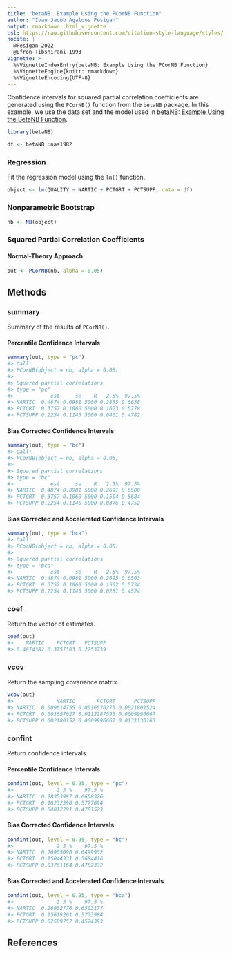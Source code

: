 ```yaml
---
title: "betaNB: Example Using the PCorNB Function"
author: "Ivan Jacob Agaloos Pesigan"
output: rmarkdown::html_vignette
csl: https://raw.githubusercontent.com/citation-style-language/styles/master/apa.csl
nocite: |
  @Pesigan-2022
  @Efron-Tibshirani-1993
vignette: >
  %\VignetteIndexEntry{betaNB: Example Using the PCorNB Function}
  %\VignetteEngine{knitr::rmarkdown}
  %\VignetteEncoding{UTF-8}
---
```




Confidence intervals for
squared partial correlation coefficients
are generated using
the `PCorNB()` function from the `betaNB` package.
In this example,
we use the data set and the model used in
[betaNB: Example Using the BetaNB Function](example-beta-nb.html).


``` r
library(betaNB)
```




``` r
df <- betaNB::nas1982
```

### Regression

Fit the regression model using the `lm()` function.


``` r
object <- lm(QUALITY ~ NARTIC + PCTGRT + PCTSUPP, data = df)
```

### Nonparametric Bootstrap


``` r
nb <- NB(object)
```

### Squared Partial Correlation Coefficients

#### Normal-Theory Approach


``` r
out <- PCorNB(nb, alpha = 0.05)
```

## Methods

### summary

Summary of the results of `PCorNB()`.

#### Percentile Confidence Intervals


``` r
summary(out, type = "pc")
#> Call:
#> PCorNB(object = nb, alpha = 0.05)
#> 
#> Squared partial correlations
#> type = "pc"
#>            est     se    R   2.5%  97.5%
#> NARTIC  0.4874 0.0981 5000 0.2835 0.6658
#> PCTGRT  0.3757 0.1060 5000 0.1623 0.5778
#> PCTSUPP 0.2254 0.1145 5000 0.0401 0.4782
```

#### Bias Corrected Confidence Intervals


``` r
summary(out, type = "bc")
#> Call:
#> PCorNB(object = nb, alpha = 0.05)
#> 
#> Squared partial correlations
#> type = "bc"
#>            est     se    R   2.5%  97.5%
#> NARTIC  0.4874 0.0981 5000 0.2691 0.6500
#> PCTGRT  0.3757 0.1060 5000 0.1504 0.5684
#> PCTSUPP 0.2254 0.1145 5000 0.0376 0.4752
```

#### Bias Corrected and Accelerated Confidence Intervals


``` r
summary(out, type = "bca")
#> Call:
#> PCorNB(object = nb, alpha = 0.05)
#> 
#> Squared partial correlations
#> type = "bca"
#>            est     se    R   2.5%  97.5%
#> NARTIC  0.4874 0.0981 5000 0.2695 0.6503
#> PCTGRT  0.3757 0.1060 5000 0.1562 0.5734
#> PCTSUPP 0.2254 0.1145 5000 0.0251 0.4524
```

### coef

Return the vector of estimates.


``` r
coef(out)
#>    NARTIC    PCTGRT   PCTSUPP 
#> 0.4874382 0.3757383 0.2253739
```

### vcov

Return the sampling covariance matrix.


``` r
vcov(out)
#>              NARTIC       PCTGRT      PCTSUPP
#> NARTIC  0.009614755 0.0016570275 0.0021801524
#> PCTGRT  0.001657027 0.0112287593 0.0009996667
#> PCTSUPP 0.002180152 0.0009996667 0.0131130163
```

### confint

Return confidence intervals.

#### Percentile Confidence Intervals


``` r
confint(out, level = 0.95, type = "pc")
#>              2.5 %    97.5 %
#> NARTIC  0.28353997 0.6658326
#> PCTGRT  0.16232390 0.5777694
#> PCTSUPP 0.04012291 0.4781523
```

#### Bias Corrected Confidence Intervals


``` r
confint(out, level = 0.95, type = "bc")
#>              2.5 %    97.5 %
#> NARTIC  0.26905690 0.6499932
#> PCTGRT  0.15044331 0.5684416
#> PCTSUPP 0.03761164 0.4752332
```

#### Bias Corrected and Accelerated Confidence Intervals


``` r
confint(out, level = 0.95, type = "bca")
#>              2.5 %    97.5 %
#> NARTIC  0.26952776 0.6503177
#> PCTGRT  0.15619261 0.5733984
#> PCTSUPP 0.02509752 0.4524393
```

## References
